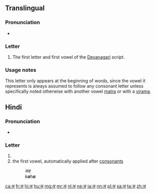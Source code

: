 {{character info/new|image=Deva-a.png}}
{{also|अं|अँ}}
==Translingual==

===Pronunciation===
* {{IPA|/ə/|lang=mul}}

===Letter===
{{mul-Deva|a}}

# The first letter and first vowel of the [[Devanagari]] script.

===Usage notes===
This letter only appears at the beginning of words, since the vowel it represents is always assumed to follow any consonant letter unless specifically noted otherwise with another vowel [[matra]] or with a [[virama]].

==Hindi==
===Pronunciation===
* {{IPA|/ə/|lang=hi}}

===Letter===
{{head|hi|letter}}

# {{non-gloss definition|The first [[vowel]] of [[Hindi]], written in the [[Devanagari]] script}}
# the first vowel, automatically applied after [[consonant]]s
#: ''कह''
#: ''k'''a'''h'''a'''''

[[ca:अ]]
[[fr:अ]]
[[hi:अ]]
[[hu:अ]]
[[mg:अ]]
[[mr:अ]]
[[nl:अ]]
[[ne:अ]]
[[ja:अ]]
[[nn:अ]]
[[pl:अ]]
[[sa:अ]]
[[ta:अ]]
[[zh:अ]]
